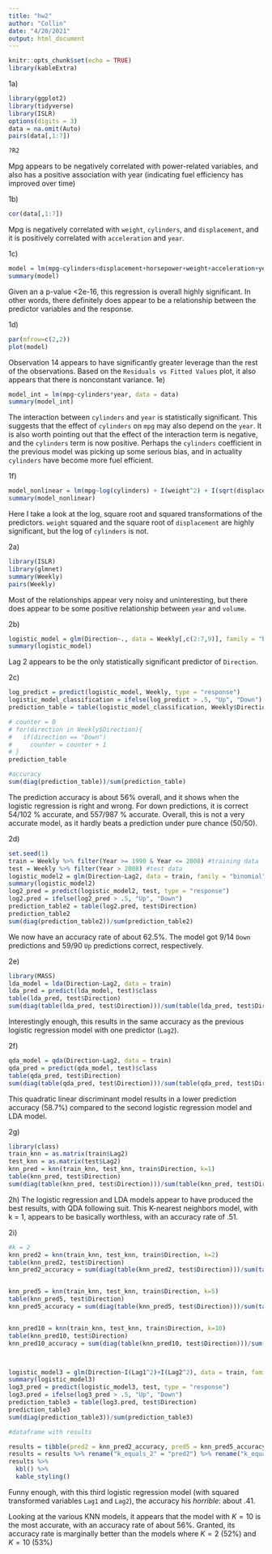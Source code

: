 ```yaml
---
title: "hw2"
author: "Collin"
date: "4/20/2021"
output: html_document
---
```


```r
knitr::opts_chunk$set(echo = TRUE)
library(kableExtra)
```

1a) 
```r
library(ggplot2)
library(tidyverse)
library(ISLR)
options(digits = 3)
data = na.omit(Auto)
pairs(data[,1:7])

?R2

```
Mpg appears to be negatively correlated with power-related variables, and also has a positive association with year (indicating fuel efficiency has improved over time) 

1b) 
```r
cor(data[,1:7])
```
Mpg is negatively correlated with `weight`, `cylinders`, and `displacement`, and it is positively correlated with `acceleration` and `year`.  

1c) 
```r
model = lm(mpg~cylinders+displacement+horsepower+weight+acceleration+year, data = data)
summary(model)
```
Given an a p-value <2e-16, this regression is overall highly significant. In other words, there definitely does appear to be a relationship between the predictor variables and the response.



1d) 
```r
par(mfrow=c(2,2))
plot(model)
```
Observation 14 appears to have significantly greater leverage than the rest of the observations. Based on the `Residuals vs Fitted Values` plot, it also appears that there is nonconstant variance.
1e) 
```r
model_int = lm(mpg~cylinders*year, data = data)
summary(model_int)

```
The interaction between `cylinders` and `year` is statistically significant. This suggests that the effect of `cylinders` on `mpg` may also depend on the `year`. It is also worth pointing out that the effect of the interaction term is negative, and the `cylinders` term is now positive. Perhaps the `cylinders` coefficient in the previous model was picking up some serious bias, and in actuality `cylinders` have become more fuel efficient.




1f) 
```r
model_nonlinear = lm(mpg~log(cylinders) + I(weight^2) + I(sqrt(displacement)), data = data)
summary(model_nonlinear)
```
Here I take a look at the log, square root and squared transformations of the predictors. `weight` squared and the square root of `displacement` are highly significant, but the log of `cylinders` is not.

2a) 

```r
library(ISLR)
library(glmnet)
summary(Weekly)
pairs(Weekly)
```
Most of the relationships appear very noisy and uninteresting, but there does appear to be some positive relationship between `year` and `volume`. 

2b) 
```r
logistic_model = glm(Direction~., data = Weekly[,c(2:7,9)], family = "binomial")
summary(logistic_model)
```
Lag 2 appears to be the only statistically significant predictor of `Direction`.

2c) 
```r
log_predict = predict(logistic_model, Weekly, type = "response")
logistic_model_classification = ifelse(log_predict > .5, "Up", "Down")
prediction_table = table(logistic_model_classification, Weekly$Direction)

# counter = 0
# for(direction in Weekly$Direction){
#   if(direction == "Down")
#     counter = counter + 1
# }
prediction_table

#accuracy
sum(diag(prediction_table))/sum(prediction_table)

```
The prediction accuracy is about 56\% overall, and it shows when the logistic regression is right and wrong. For down predictions, it is correct 54/102 \approx 52.9\% accurate, and 557/987 \approx 56.4\% accurate. Overall, this is not a very accurate model, as it hardly beats a prediction under pure chance (50/50).

2d) 
```r
set.seed(1)
train = Weekly %>% filter(Year >= 1990 & Year <= 2008) #training data
test = Weekly %>% filter(Year > 2008) #test data
logistic_model2 = glm(Direction~Lag2, data = train, family = "binomial")
summary(logistic_model2)
log2_pred = predict(logistic_model2, test, type = "response")
log2.pred = ifelse(log2_pred > .5, "Up", "Down")
prediction_table2 = table(log2.pred, test$Direction)
prediction_table2
sum(diag(prediction_table2))/sum(prediction_table2)
```

We now have an accuracy rate of about 62.5\%. The model got 9/14 `Down` predictions and 59/90 `Up` predictions correct, respectively.

2e) 
```r
library(MASS)
lda_model = lda(Direction~Lag2, data = train)
lda_pred = predict(lda_model, test)$class
table(lda_pred, test$Direction)
sum(diag(table(lda_pred, test$Direction)))/sum(table(lda_pred, test$Direction))

```

Interestingly enough, this results in the same accuracy as the previous logistic regression model with one predictor (`Lag2`).

2f) 
```r
qda_model = qda(Direction~Lag2, data = train)
qda_pred = predict(qda_model, test)$class
table(qda_pred, test$Direction)
sum(diag(table(qda_pred, test$Direction)))/sum(table(qda_pred, test$Direction))
```
This quadratic linear discriminant model results in a lower prediction accuracy (58.7\%) compared to the second logistic regression model and LDA model.

2g)
```r
library(class)
train_knn = as.matrix(train$Lag2)
test_knn = as.matrix(test$Lag2)
knn_pred = knn(train_knn, test_knn, train$Direction, k=1)
table(knn_pred, test$Direction)
sum(diag(table(knn_pred, test$Direction)))/sum(table(knn_pred, test$Direction))
```

2h) 
The logistic regression and LDA models appear to have produced the best results, with QDA following suit. This K-nearest neighbors model, with k = 1, appears to be basically worthless, with an accuracy rate of .51.

2i) 
```r
#k = 2
knn_pred2 = knn(train_knn, test_knn, train$Direction, k=2)
table(knn_pred2, test$Direction)
knn_pred2_accuracy = sum(diag(table(knn_pred2, test$Direction)))/sum(table(knn_pred2, test$Direction))


knn_pred5 = knn(train_knn, test_knn, train$Direction, k=5)
table(knn_pred5, test$Direction)
knn_pred5_accuracy = sum(diag(table(knn_pred5, test$Direction)))/sum(table(knn_pred5, test$Direction))


knn_pred10 = knn(train_knn, test_knn, train$Direction, k=10)
table(knn_pred10, test$Direction)
knn_pred10_accuracy = sum(diag(table(knn_pred10, test$Direction)))/sum(table(knn_pred10, test$Direction))



logistic_model3 = glm(Direction~I(Lag1^2)+I(Lag2^2), data = train, family = "binomial")
summary(logistic_model3)
log3_pred = predict(logistic_model3, test, type = "response")
log3.pred = ifelse(log3_pred > .5, "Up", "Down")
prediction_table3 = table(log3.pred, test$Direction)
prediction_table3
sum(diag(prediction_table3))/sum(prediction_table3)

#dataframe with results

results = tibble(pred2 = knn_pred2_accuracy, pred5 = knn_pred5_accuracy, pred10 = knn_pred10_accuracy)
results = results %>% rename("k_equals_2" = "pred2") %>% rename("k_equals_5" = "pred5") %>% rename("k_equals_10" = "pred10") 
results %>% 
  kbl() %>% 
  kable_styling()
```
Funny enough, with this third logistic regression model (with squared transformed variables `Lag1` and `Lag2`), the accuracy his *horrible*: about .41.

Looking at the various KNN models, it appears that the model with $K = 10$ is the most accurate, with an accuracy rate of about 56\%.
Granted, its accuracy rate is marginally better than the models where $K = 2$ (52\%) and $K = 10$ (53\%) 

